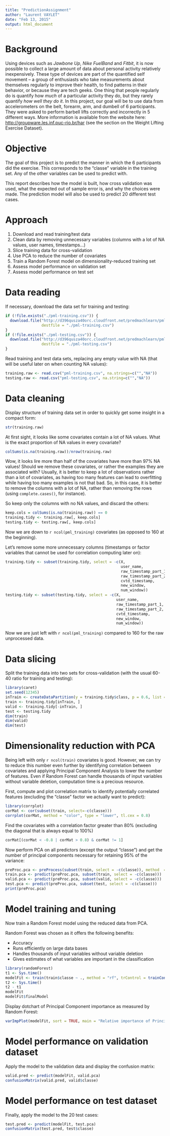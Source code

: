 ```yaml
---
title: "PredictionAssignment"
author: "Laurent VAYLET"
date: "Feb 13, 2015"
output: html_document
---
```


# Background

Using devices such as *Jawbone Up*, *Nike FuelBand* and *Fitbit*, it is now possible to collect a large amount of data about personal activity relatively inexpensively. These type of devices are part of the quantified self movement – a group of enthusiasts who take measurements about themselves regularly to improve their health, to find patterns in their behavior, or because they are tech geeks. One thing that people regularly do is quantify how *much* of a particular activity they do, but they rarely quantify *how well they do it*. In this project, our goal will be to use data from accelerometers on the belt, forearm, arm, and dumbell of 6 participants. They were asked to perform barbell lifts correctly and incorrectly in 5 different ways. More information is available from the website here: <http://groupware.les.inf.puc-rio.br/har> (see the section on the Weight Lifting Exercise Dataset).

# Objective

The goal of this project is to predict the manner in which the 6 participants did the exercise. This corresponds to the "classe" variable in the training set. Any of the other variables can be used to predict with.

This report describes how the model is built, how cross validation was used, what the expected out of sample error is, and why the choices were made. The prediction model will also be used to predict 20 different test cases.

# Approach

1. Download and read training/test data
2. Clean data by removing unnecessary variables (columns with a lot of NA values, user names, timestamps...)
3. Slice training data for cross-validation
4. Use PCA to reduce the number of covariates
5. Train a Random Forest model on dimensionality-reduced training set
6. Assess model performance on validation set
7. Assess model performance on test set

# Data reading

If necessary, download the data set for training and testing:
```r
if (!file.exists("./pml-training.csv")) {
  download.file("http://d396qusza40orc.cloudfront.net/predmachlearn/pml-training.csv", 
                destfile = "./pml-training.csv")
}
if (!file.exists("./pml-testing.csv")) {
  download.file("http://d396qusza40orc.cloudfront.net/predmachlearn/pml-testing.csv", 
                destfile = "./pml-testing.csv")
}
```

Read training and test data sets, replacing any empty value with NA (that will be useful later on when counting NA values):

```r
training.raw <- read.csv("pml-training.csv", na.strings=c("","NA"))
testing.raw <- read.csv("pml-testing.csv", na.string=c("","NA"))
```

# Data cleaning

Display structure of training data set in order to quickly get some insight in a compact form:

```r
str(training.raw)
```

At first sight, it looks like some covariates contain a lot of NA values. What is the exact proportion of NA values in every covariate?

```r
colSums(is.na(training.raw))/nrow(training.raw)
```

Wow, it looks lire more than half of the covariates have more than 97% NA values! Should we remove these covariates, or rather the examples they are associated with? Usually, it is better to keep a lot of observations rather than a lot of covariates, as having too many features can lead to overfitting while having too many examples is not that bad. So, in this case, it is better to remove the columns with a lot of NA, rather than removing the rows (using `complete.cases()`, for instance).

So keep only the columns with no NA values, and discard the others:

```r
keep.cols = colSums(is.na(training.raw)) == 0
training.tidy <- training.raw[, keep.cols]
testing.tidy <- testing.raw[, keep.cols]
```

Now we are down to `r ncol(pml_training)` covariates (as opposed to 160 at the beginning).

Let's remove some more unnecessary columns (timestamps or factor variables that cannot be used for correlation computing later on):

```r
training.tidy <- subset(training.tidy, select = -c(X,
                                                   user_name,
                                                   raw_timestamp_part_1,
                                                   raw_timestamp_part_2,
                                                   cvtd_timestamp,
                                                   new_window,
                                                   num_window))
testing.tidy <- subset(testing.tidy, select = -c(X,
                                                 user_name,
                                                 raw_timestamp_part_1,
                                                 raw_timestamp_part_2,
                                                 cvtd_timestamp,
                                                 new_window,
                                                 num_window))
```

Now we are just left with `r ncol(pml_training)` compared to 160 for the raw unprocessed data.

# Data slicing

Split the training data into two sets for cross-validation (with the usual 60-40 ratio for training and testing):

```r
library(caret)
set.seed(12345)
inTrain <- createDataPartition(y = training.tidy$class, p = 0.6, list = FALSE)
train <- training.tidy[inTrain, ]
valid <- training.tidy[-inTrain, ]
test <- testing.tidy
dim(train)
dim(valid)
dim(test)
```

# Dimensionality reduction with PCA

Being left with only `r ncol(train)` covariates is good. However, we can try to reduce this number even further by identifying correlation between covariates and applying Principal Component Analysis to lower the number of features. Even if Random Forest can handle thousands of input variables without variable deletion, computation time is a precious resource.

First, compute and plot correlation matrix to identify potentially correlated features (excluding the "classe" factor we actually want to predict):

```r
library(corrplot)
corMat <- cor(subset(train, select=-c(classe)))
corrplot(corMat, method = "color", type = "lower", tl.cex = 0.8)
```

Find the covariates with a correlation factor greater than 80% (excluding the diagonal that is always equal to 100%)

```r
corMat[(corMat < -0.8 | corMat > 0.8) & corMat != 1]
```

Now perform PCA on all predictors (except the output "classe") and get the number of principal components necessary for retaining 95% of the variance:

```r
preProc.pca <- preProcess(subset(train, select = -c(classe)), method  = "pca", thresh = 0.95)
train.pca <- predict(preProc.pca, subset(train, select = -c(classe)))
valid.pca <- predict(preProc.pca, subset(valid, select = -c(classe)))
test.pca <- predict(preProc.pca, subset(test, select = -c(classe)))
print(preProc.pca)
```

# Model training and tuning

Now train a Random Forest model using the reduced data from PCA.

Random Forest was chosen as it offers the following benefits:

* Accuracy
* Runs efficiently on large data bases
* Handles thousands of input variables without variable deletion
* Gives estimates of what variables are important in the classification

```r
library(randomForest)
t1 <- Sys.time()
modelFit <- train(train$classe ~ ., method = "rf", trControl = trainControl(method = "cv"), data = train.pca)
t2 <- Sys.time()
t2 - t1
modelFit
modelFit$finalModel
```

Display dotchart of Principal Component importance as measured by Random Forest:

```r
varImpPlot(modelFit, sort = TRUE, main = "Relative importance of Principal Components")
```

# Model performance on validation dataset

Apply the model to the validation data and display the confusion matrix:

```r
valid.pred <- predict(modelFit, valid.pca)
confusionMatrix(valid.pred, valid$classe)
```

# Model performance on test dataset

Finally, apply the model to the 20 test cases:

```r
test.pred <- predict(modelFit, test.pca)
confusionMatrix(test.pred, test$classe)
```
